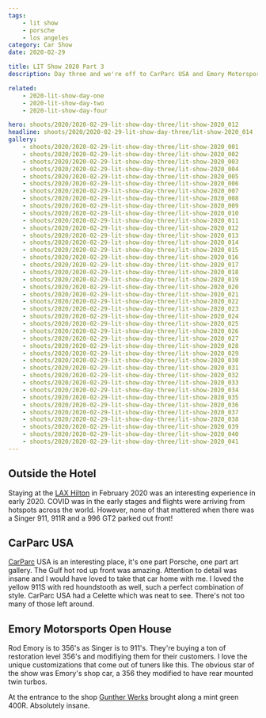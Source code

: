 ```yaml
---
tags:
    - lit show
    - porsche
    - los angeles
category: Car Show
date: 2020-02-29

title: LIT Show 2020 Part 3
description: Day three and we're off to CarParc USA and Emory Motorsports. I got to shoot a Singer 911 as well!

related:
    - 2020-lit-show-day-one
    - 2020-lit-show-day-two
    - 2020-lit-show-day-four

hero: shoots/2020/2020-02-29-lit-show-day-three/lit-show-2020_012
headline: shoots/2020/2020-02-29-lit-show-day-three/lit-show-2020_014
gallery:
    - shoots/2020/2020-02-29-lit-show-day-three/lit-show-2020_001
    - shoots/2020/2020-02-29-lit-show-day-three/lit-show-2020_002
    - shoots/2020/2020-02-29-lit-show-day-three/lit-show-2020_003
    - shoots/2020/2020-02-29-lit-show-day-three/lit-show-2020_004
    - shoots/2020/2020-02-29-lit-show-day-three/lit-show-2020_005
    - shoots/2020/2020-02-29-lit-show-day-three/lit-show-2020_006
    - shoots/2020/2020-02-29-lit-show-day-three/lit-show-2020_007
    - shoots/2020/2020-02-29-lit-show-day-three/lit-show-2020_008
    - shoots/2020/2020-02-29-lit-show-day-three/lit-show-2020_009
    - shoots/2020/2020-02-29-lit-show-day-three/lit-show-2020_010
    - shoots/2020/2020-02-29-lit-show-day-three/lit-show-2020_011
    - shoots/2020/2020-02-29-lit-show-day-three/lit-show-2020_012
    - shoots/2020/2020-02-29-lit-show-day-three/lit-show-2020_013
    - shoots/2020/2020-02-29-lit-show-day-three/lit-show-2020_014
    - shoots/2020/2020-02-29-lit-show-day-three/lit-show-2020_015
    - shoots/2020/2020-02-29-lit-show-day-three/lit-show-2020_016
    - shoots/2020/2020-02-29-lit-show-day-three/lit-show-2020_017
    - shoots/2020/2020-02-29-lit-show-day-three/lit-show-2020_018
    - shoots/2020/2020-02-29-lit-show-day-three/lit-show-2020_019
    - shoots/2020/2020-02-29-lit-show-day-three/lit-show-2020_020
    - shoots/2020/2020-02-29-lit-show-day-three/lit-show-2020_021
    - shoots/2020/2020-02-29-lit-show-day-three/lit-show-2020_022
    - shoots/2020/2020-02-29-lit-show-day-three/lit-show-2020_023
    - shoots/2020/2020-02-29-lit-show-day-three/lit-show-2020_024
    - shoots/2020/2020-02-29-lit-show-day-three/lit-show-2020_025
    - shoots/2020/2020-02-29-lit-show-day-three/lit-show-2020_026
    - shoots/2020/2020-02-29-lit-show-day-three/lit-show-2020_027
    - shoots/2020/2020-02-29-lit-show-day-three/lit-show-2020_028
    - shoots/2020/2020-02-29-lit-show-day-three/lit-show-2020_029
    - shoots/2020/2020-02-29-lit-show-day-three/lit-show-2020_030
    - shoots/2020/2020-02-29-lit-show-day-three/lit-show-2020_031
    - shoots/2020/2020-02-29-lit-show-day-three/lit-show-2020_032
    - shoots/2020/2020-02-29-lit-show-day-three/lit-show-2020_033
    - shoots/2020/2020-02-29-lit-show-day-three/lit-show-2020_034
    - shoots/2020/2020-02-29-lit-show-day-three/lit-show-2020_035
    - shoots/2020/2020-02-29-lit-show-day-three/lit-show-2020_036
    - shoots/2020/2020-02-29-lit-show-day-three/lit-show-2020_037
    - shoots/2020/2020-02-29-lit-show-day-three/lit-show-2020_038
    - shoots/2020/2020-02-29-lit-show-day-three/lit-show-2020_039
    - shoots/2020/2020-02-29-lit-show-day-three/lit-show-2020_040
    - shoots/2020/2020-02-29-lit-show-day-three/lit-show-2020_041
---
```



## Outside the Hotel

Staying at the [LAX Hilton](https://www.hilton.com/en/hotels/laxahhh-hilton-los-angeles-airport/) in February 2020 was an interesting experience in early 2020. COVID was in the early stages and flights were arriving from hotspots across the world. However, none of that mattered when there was a Singer 911, 911R and a 996
GT2 parked out front!

<Maps
    lat="33.9457451855149"
    lon="-118.38160874636144"
    place="Hilton Los Angeles Airport, Los Angeles, CA"
/>

## CarParc USA

[CarParc](https://carparcusa.com/) USA is an interesting place, it's one part Porsche, one part art gallery. The Gulf hot rod up front was amazing. Attention to detail was insane and I would have loved to take that car home with me. I loved the yellow 911S with red houndstooth as well, such a perfect combination of style. CarParc USA had a Celette which was neat to see. There's not too many of those left around.

<Maps
    lat="33.636358611828136"
    lon="-117.92774595599856"
    place="Carparc USA LLC, Costa Mesa, CA"
/>

## Emory Motorsports Open House

Rod Emory is to 356's as Singer is to 911's. They're buying a ton of restoration level 356's and modifiying them for their customers. I love the unique customizations that come out of tuners like this. The obvious star of the show was Emory's shop car, a 356 they modified to have rear mounted twin turbos.

At the entrance to the shop [Gunther Werks](https://www.guntherwerks.com/) brought along a mint green 400R. Absolutely insane.
